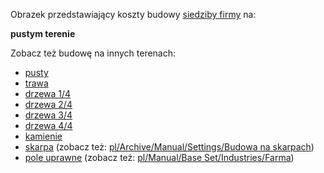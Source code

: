 Obrazek przedstawiający koszty budowy [[pl/Archive/Manual/Siedziba firmy|siedziby firmy]] na:

'''pustym terenie'''

Zobacz też budowę na innych terenach:
*[[:File:pl/Archive/Manual/Budowa1.png|pusty]]
*[[:File:pl/Archive/Manual/Budowa2.png|trawa]]
*[[:File:pl/Archive/Manual/Budowa3.png|drzewa 1/4]]
*[[:File:pl/Archive/Manual/Budowa4.png|drzewa 2/4]]
*[[:File:pl/Archive/Manual/Budowa5.png|drzewa 3/4]]
*[[:File:pl/Archive/Manual/Budowa6.png|drzewa 4/4]]
*[[:File:pl/Archive/Manual/Budowa7.png|kamienie]]
*[[:File:pl/Archive/Manual/Budowa8.png|skarpa]] (zobacz też: [[pl/Archive/Manual/Settings/Budowa na skarpach]])
*[[:File:pl/Archive/Manual/Budowa9.png|pole uprawne]] (zobacz też: [[pl/Manual/Base Set/Industries/Farma]])

